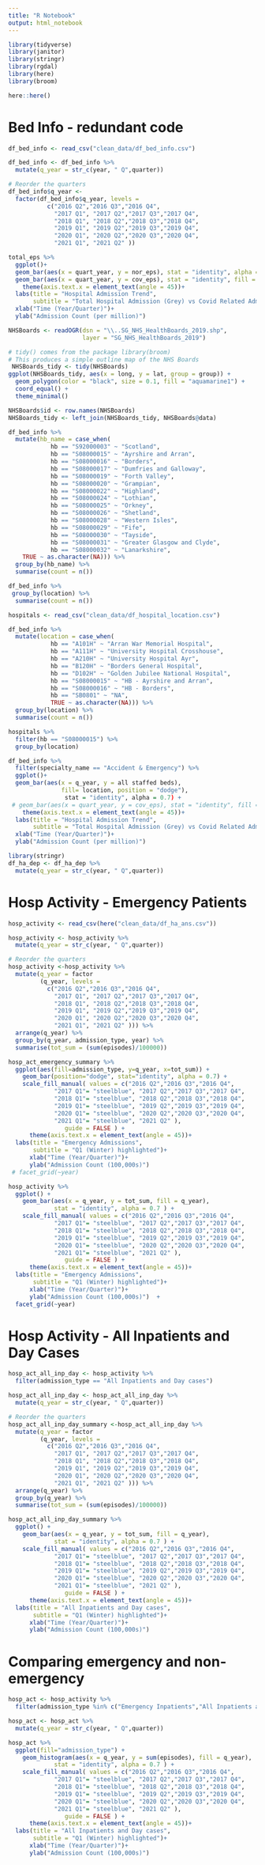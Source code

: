 ```yaml
---
title: "R Notebook"
output: html_notebook
---
```

```r
library(tidyverse)
library(janitor)
library(stringr)
library(rgdal)
library(here)
library(broom)
```

```r
here::here()
```

# Bed Info - redundant code
```r
df_bed_info <- read_csv("clean_data/df_bed_info.csv") 
```

```r
df_bed_info <- df_bed_info %>% 
  mutate(q_year = str_c(year, " Q",quarter))
```

```r
# Reorder the quarters
df_bed_info$q_year <-
  factor(df_bed_info$q_year, levels =
           c("2016 Q2","2016 Q3","2016 Q4",
             "2017 Q1", "2017 Q2","2017 Q3","2017 Q4",
             "2018 Q1", "2018 Q2","2018 Q3","2018 Q4",             
             "2019 Q1", "2019 Q2","2019 Q3","2019 Q4",            
             "2020 Q1", "2020 Q2","2020 Q3","2020 Q4",           
             "2021 Q1", "2021 Q2" ))
```

```r
total_eps %>% 
  ggplot()+
  geom_bar(aes(x = quart_year, y = nor_eps), stat = "identity", alpha = 0.7)+
  geom_bar(aes(x = quart_year, y = cov_eps), stat = "identity", fill = "red", alpha = 0.75)+
    theme(axis.text.x = element_text(angle = 45))+
  labs(title = "Hospital Admission Trend",
       subtitle = "Total Hospital Admission (Grey) vs Covid Related Admission(Red)")+
  xlab("Time (Year/Quarter)")+
  ylab("Admission Count (per million)")
```


```r
NHSBoards <- readOGR(dsn = "\\..SG_NHS_HealthBoards_2019.shp", 
                     layer = "SG_NHS_HealthBoards_2019")
```

```r
# tidy() comes from the package library(broom)
# This produces a simple outline map of the NHS Boards
 NHSBoards_tidy <- tidy(NHSBoards)
ggplot(NHSBoards_tidy, aes(x = long, y = lat, group = group)) +
  geom_polygon(color = "black", size = 0.1, fill = "aquamarine1") +
  coord_equal() +
  theme_minimal()
```

```r
NHSBoards$id <- row.names(NHSBoards)
NHSBoards_tidy <- left_join(NHSBoards_tidy, NHSBoards@data)
```

```r
df_bed_info %>% 
  mutate(hb_name = case_when(
	        hb == "S92000003" ~ "Scotland",
	        hb == "S08000015" ~ "Ayrshire and Arran",
	        hb == "S08000016" ~ "Borders",
	        hb == "S08000017" ~ "Dumfries and Galloway",
	        hb == "S08000019" ~ "Forth Valley",
	        hb == "S08000020" ~ "Grampian",
	        hb == "S08000022" ~ "Highland",
	        hb == "S08000024" ~ "Lothian",
	        hb == "S08000025" ~ "Orkney",
	        hb == "S08000026" ~ "Shetland",
	        hb == "S08000028" ~ "Western Isles",
	        hb == "S08000029" ~ "Fife",
	        hb == "S08000030" ~ "Tayside",
        	hb == "S08000031" ~ "Greater Glasgow and Clyde",
	        hb == "S08000032" ~ "Lanarkshire",
	TRUE ~ as.character(NA))) %>% 
  group_by(hb_name) %>% 
  summarise(count = n())
```

```r
df_bed_info %>% 
 group_by(location) %>% 
  summarise(count = n())
```

```r
hospitals <- read_csv("clean_data/df_hospital_location.csv") 
```

```r
df_bed_info %>% 
  mutate(location = case_when(
	        hb == "A101H" ~ "Arran War Memorial Hospital",
	        hb == "A111H" ~ "University Hospital Crosshouse",
	        hb == "A210H" ~ "University Hospital Ayr",
	        hb == "B120H" ~ "Borders General Hospital",
	        hb == "D102H" ~ "Golden Jubilee National Hospital",
	        hb == "S08000015" ~ "HB - Ayrshire and Arran",
	        hb == "S08000016" ~ "HB - Borders",
	        hb == "SB0801" ~ "NA",
        	TRUE ~ as.character(NA))) %>% 
  group_by(location) %>% 
  summarise(count = n())
```

```r
hospitals %>% 
  filter(hb == "S08000015") %>% 
  group_by(location)
```

```r
df_bed_info %>% 
  filter(specialty_name == "Accident & Emergency") %>% 
  ggplot()+
  geom_bar(aes(x = q_year, y = all staffed beds), 
               fill= location, position = "dodge"), 
                stat = "identity", alpha = 0.7) +
 # geom_bar(aes(x = quart_year, y = cov_eps), stat = "identity", fill = "red", alpha = 0.75) +
    theme(axis.text.x = element_text(angle = 45))+
  labs(title = "Hospital Admission Trend",
       subtitle = "Total Hospital Admission (Grey) vs Covid Related Admission(Red)")+
  xlab("Time (Year/Quarter)")+
  ylab("Admission Count (per million)")

```

```r
library(stringr)
df_ha_dep <- df_ha_dep %>% 
  mutate(q_year = str_c(year, " Q",quarter))
```

# Hosp Activity - Emergency Patients

```r
hosp_activity <- read_csv(here("clean_data/df_ha_ans.csv"))
```

```r
hosp_activity <- hosp_activity %>% 
  mutate(q_year = str_c(year, " Q",quarter))
```

```r
# Reorder the quarters
hosp_activity <-hosp_activity %>% 
  mutate(q_year = factor
         (q_year, levels =
           c("2016 Q2","2016 Q3","2016 Q4",
             "2017 Q1", "2017 Q2","2017 Q3","2017 Q4",
             "2018 Q1", "2018 Q2","2018 Q3","2018 Q4",             
             "2019 Q1", "2019 Q2","2019 Q3","2019 Q4",            
             "2020 Q1", "2020 Q2","2020 Q3","2020 Q4",           
             "2021 Q1", "2021 Q2" ))) %>% 
  arrange(q_year) %>% 
  group_by(q_year, admission_type, year) %>% 
  summarise(tot_sum = (sum(episodes)/100000))
```

```r
hosp_act_emergency_summary %>% 
  ggplot(aes(fill=admission_type, y=q_year, x=tot_sum)) + 
    geom_bar(position="dodge", stat="identity", alpha = 0.7) +
    scale_fill_manual( values = c("2016 Q2","2016 Q3","2016 Q4",
             "2017 Q1"= "steelblue", "2017 Q2","2017 Q3","2017 Q4",
             "2018 Q1"= "steelblue", "2018 Q2","2018 Q3","2018 Q4",             
             "2019 Q1"= "steelblue", "2019 Q2","2019 Q3","2019 Q4",            
             "2020 Q1"= "steelblue", "2020 Q2","2020 Q3","2020 Q4",           
             "2021 Q1"= "steelblue", "2021 Q2" ), 
                guide = FALSE ) +
      theme(axis.text.x = element_text(angle = 45))+
  labs(title = "Emergency Admissions",
       subtitle = "Q1 (Winter) highlighted")+
      xlab("Time (Year/Quarter)")+
      ylab("Admission Count (100,000s)")  
 # facet_grid(~year)
```

```r
hosp_activity %>% 
  ggplot() +
    geom_bar(aes(x = q_year, y = tot_sum, fill = q_year), 
             stat = "identity", alpha = 0.7 ) +
    scale_fill_manual( values = c("2016 Q2","2016 Q3","2016 Q4",
             "2017 Q1"= "steelblue", "2017 Q2","2017 Q3","2017 Q4",
             "2018 Q1"= "steelblue", "2018 Q2","2018 Q3","2018 Q4",             
             "2019 Q1"= "steelblue", "2019 Q2","2019 Q3","2019 Q4",            
             "2020 Q1"= "steelblue", "2020 Q2","2020 Q3","2020 Q4",           
             "2021 Q1"= "steelblue", "2021 Q2" ), 
                guide = FALSE ) +
      theme(axis.text.x = element_text(angle = 45))+
  labs(title = "Emergency Admissions",
       subtitle = "Q1 (Winter) highlighted")+
      xlab("Time (Year/Quarter)")+
      ylab("Admission Count (100,000s)")  +
  facet_grid(~year)
```


# Hosp Activity - All Inpatients and Day Cases

```r
hosp_act_all_inp_day <- hosp_activity %>% 
  filter(admission_type == "All Inpatients and Day cases")
```

```r
hosp_act_all_inp_day <- hosp_act_all_inp_day %>% 
  mutate(q_year = str_c(year, " Q",quarter))
```

```r
# Reorder the quarters
hosp_act_all_inp_day_summary <-hosp_act_all_inp_day %>% 
  mutate(q_year = factor
         (q_year, levels =
           c("2016 Q2","2016 Q3","2016 Q4",
             "2017 Q1", "2017 Q2","2017 Q3","2017 Q4",
             "2018 Q1", "2018 Q2","2018 Q3","2018 Q4",             
             "2019 Q1", "2019 Q2","2019 Q3","2019 Q4",            
             "2020 Q1", "2020 Q2","2020 Q3","2020 Q4",           
             "2021 Q1", "2021 Q2" ))) %>% 
  arrange(q_year) %>% 
  group_by(q_year) %>% 
  summarise(tot_sum = (sum(episodes)/100000))
```


```r
hosp_act_all_inp_day_summary %>% 
  ggplot() +
    geom_bar(aes(x = q_year, y = tot_sum, fill = q_year), 
             stat = "identity", alpha = 0.7 ) +
    scale_fill_manual( values = c("2016 Q2","2016 Q3","2016 Q4",
             "2017 Q1"= "steelblue", "2017 Q2","2017 Q3","2017 Q4",
             "2018 Q1"= "steelblue", "2018 Q2","2018 Q3","2018 Q4",             
             "2019 Q1"= "steelblue", "2019 Q2","2019 Q3","2019 Q4",            
             "2020 Q1"= "steelblue", "2020 Q2","2020 Q3","2020 Q4",           
             "2021 Q1"= "steelblue", "2021 Q2" ), 
                guide = FALSE ) +
      theme(axis.text.x = element_text(angle = 45))+
  labs(title = "All Inpatients and Day cases",
       subtitle = "Q1 (Winter) highlighted")+
      xlab("Time (Year/Quarter)")+
      ylab("Admission Count (100,000s)")  
```

# Comparing emergency and non-emergency

```r
hosp_act <- hosp_activity %>% 
  filter(admission_type %in% c("Emergency Inpatients","All Inpatients and Day cases" ))
```

```r
hosp_act <- hosp_act %>% 
  mutate(q_year = str_c(year, " Q",quarter))
```

```r
hosp_act %>% 
  ggplot(fill="admission_type") +
    geom_histogram(aes(x = q_year, y = sum(episodes), fill = q_year), 
             stat = "identity", alpha = 0.7 ) +
    scale_fill_manual( values = c("2016 Q2","2016 Q3","2016 Q4",
             "2017 Q1"= "steelblue", "2017 Q2","2017 Q3","2017 Q4",
             "2018 Q1"= "steelblue", "2018 Q2","2018 Q3","2018 Q4",             
             "2019 Q1"= "steelblue", "2019 Q2","2019 Q3","2019 Q4",            
             "2020 Q1"= "steelblue", "2020 Q2","2020 Q3","2020 Q4",           
             "2021 Q1"= "steelblue", "2021 Q2" ), 
                guide = FALSE ) +
      theme(axis.text.x = element_text(angle = 45))+
  labs(title = "All Inpatients and Day cases",
       subtitle = "Q1 (Winter) highlighted")+
      xlab("Time (Year/Quarter)")+
      ylab("Admission Count (100,000s)")  
```